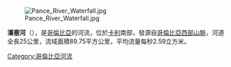 [[Image:Pance_River_Waterfall.jpg|thumb]]

'''潘塞河'''（{{lang-es|Río Pance}}），是[[哥倫比亞|哥倫比亞]]的河流，位於[[卡利|卡利]]南部，發源自[[哥倫比亞西部山脈|哥倫比亞西部山脈]]，河道全長25公里，流域面積89.75平方公里，平均流量每秒2.59立方米。
 
{{Colombia-geo-stub}}
[[Category:哥倫比亞河流|Category:哥倫比亞河流]]